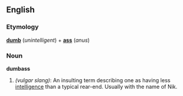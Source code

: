 ==English==

===Etymology===
'''[[dumb]]''' (''unintelligent'') + '''[[ass]]''' (''anus'')

===Noun===
'''dumbass'''
<!-- Is this American only? -->
#''(vulgar slang)'': An insulting term describing one as having less [[intelligence]] than a typical rear-end. Usually with the name of Nik.